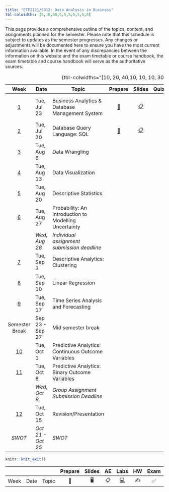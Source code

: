 ```yaml
---
title: "ETF2121/5912: Data Analysis in Business"
tbl-colwidths: [5,10,30,5,5,5,5,5,5,5]
---
```


This page provides a comprehensive outline of the topics, content, and assignments planned for the semester. Please note that this schedule is subject to updates as the semester progresses. Any changes or adjustments will be documented here to ensure you have the most current information available. In the event of any discrepancies between the information on this website and the exam timetable or course handbook, the exam timetable and course handbook will serve as the authoritative sources.

|           Week            | Date              | Topic                                                 |                                          Prepare                                           |                                           Slides                                           |                        Quiz/Assignments                        | Reading                       |
|:--------:|----------|----------|:--------:|:-----------:|:--------:|----------|
|  [1](/weeks/week-1.html)  | Tue, Jul 23       | Business Analytics & Database Management System       |                                   [📖](/labs/lab-1.html)                                   | [📋](https://learning.monash.edu/pluginfile.php/3800248/mod_resource/content/1/lec-1.html) | [📝](https://learning.monash.edu/mod/quiz/view.php?id=2893140) | 📕 Camm 1.1, 1.2, 1.3 and 1.5 |
|  [2](/weeks/week-2.html)  | Tue, Jul 30       | Database Query Language: SQL                          | [📖](https://learning.monash.edu/pluginfile.php/3937376/mod_resource/content/2/lab-2.html) | [📋](https://learning.monash.edu/pluginfile.php/3937400/mod_resource/content/1/lec-2.html) | [📝](https://learning.monash.edu/mod/quiz/view.php?id=2893560) |                               |
|  [3](/weeks/week-3.html)  | Tue, Aug 6        | Data Wrangling                                        |                                                                                            |                                                                                            |                                                                |                               |
|  [4](/weeks/week-4.html)  | Tue, Aug 13       | Data Visualization                                    |                                                                                            |                                                                                            |                                                                |                               |
|  [5](/weeks/week-5.html)  | Tue, Aug 20       | Descriptive Statistics                                |                                                                                            |                                                                                            |                                                                |                               |
|  [6](/weeks/week-6.html)  | Tue, Aug 27       | Probability: An Introduction to Modelling Uncertainty |                                                                                            |                                                                                            |                                                                |                               |
|                           | *Wed, Aug 28*     | *Individual assignment submission deadline*           |                                                                                            |                                                                                            |                                                                |                               |
|  [7](/weeks/week-7.html)  | Tue, Sep 3        | Descriptive Analytics: Clustering                     |                                                                                            |                                                                                            |                                                                |                               |
|  [8](/weeks/week-8.html)  | Tue, Sep 10       | Linear Regression                                     |                                                                                            |                                                                                            |                                                                |                               |
|  [9](/weeks/week-9.html)  | Tue, Sep 17       | Time Series Analysis and Forecasting                  |                                                                                            |                                                                                            |                                                                |                               |
|      Semester Break       | Sep 23 - Sep 27   | Mid semester break                                    |                                                                                            |                                                                                            |                                                                |                               |
| [10](/weeks/week-10.html) | Tue, Oct 1        | Predictive Analytics: Continuous Outcome Variables    |                                                                                            |                                                                                            |                                                                |                               |
| [11](/weeks/week-11.html) | Tue, Oct 8        | Predictive Analytics: Binary Outcome Variables        |                                                                                            |                                                                                            |                                                                |                               |
|                           | *Wed, Oct 9*      | *Group Assignment Submission Deadline*                |                                                                                            |                                                                                            |                                                                |                               |
| [12](/weeks/week-12.html) | Tue, Oct 15       | Revision/Presentation                                 |                                                                                            |                                                                                            |                                                                |                               |
|          *SWOT*           | *Oct 21 - Oct 25* | *SWOT*                                                |                                                                                            |                                                                                            |                                                                |                               |

: {tbl-colwidths="\[10, 20, 40,10, 10, 10, 30\]"}

```r

knitr::knit_exit()
```

|      |      |       | Prepare | Slides | AE  |                                                    Labs                                                    | HW  | Exam | Project | Quiz |
|-----|-----|-----|:---:|:---:|:---:|:-------------------------:|:---:|:---:|:---:|:---:|
| Week | Date | Topic |   📖    |   🖥️   | 📋  | [💻](https://sakai.duke.edu/samigo-app/servlet/Login?id=6fa7ebf3-01af-42a6-91ba-3e813d3901221641094171786) | ✍️  |  ✅  |   📂    |  📝  |
